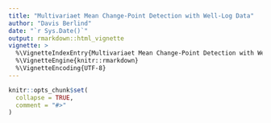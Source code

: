 ```yaml
---
title: "Multivariaet Mean Change-Point Detection with Well-Log Data"
author: "Davis Berlind"
date: "`r Sys.Date()`"
output: rmarkdown::html_vignette
vignette: >
  %\VignetteIndexEntry{Multivariaet Mean Change-Point Detection with Well-Log Data}
  %\VignetteEngine{knitr::rmarkdown}
  %\VignetteEncoding{UTF-8}
---
```


```r
knitr::opts_chunk$set(
  collapse = TRUE,
  comment = "#>"
)
```


